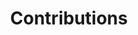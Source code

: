 ---
title: "Contributions"
description: "How to make an open-source contribution to Oumi"
icon: handshake
---